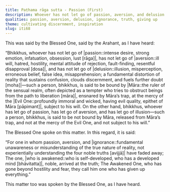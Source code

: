 ```yaml
---
title: Paṭhama rāga sutta - Passion (First)
description: Whoever has not let go of passion, aversion, and delusion is said to be bound by Māra, ensnared by Māra’s trap, at the mercy of the Evil One, and subject to his will.
qualities: passion, aversion, delusion, ignorance, truth, giving up
theme: cultivating discernment, inspiration
slug: iti68
---
```


This was said by the Blessed One, said by the Arahant, as I have heard:

“Bhikkhus, whoever has not let go of |passion::intense desire, strong emotion, infatuation, obsession, lust [rāga]|, has not let go of |aversion::ill will, hatred, hostility, mental attitude of rejection, fault-finding, resentful disapproval [dosa]|, and has not let go of |delusion::illusion, misperception, erroneous belief, false idea, misapprehension; a fundamental distortion of reality that sustains confusion, clouds discernment, and fuels further doubt [moha]|—such a person, bhikkhus, is said to be bound by |Māra::the ruler of the sensual realm, often depicted as a tempter who tries to obstruct beings from the path to liberation [māra]|, ensnared by Māra’s trap, at the mercy of the |Evil One::profoundly immoral and wicked, having evil quality, epithet of Māra [pāpimant]|, subject to his will. On the other hand, bhikkhus, whoever has let go of passion, has let go of aversion, and has let go of illusion—such a person, bhikkhus, is said to be not bound by Māra, released from Māra’s trap, and not at the mercy of the Evil One, and not subject to his will.”

The Blessed One spoke on this matter. In this regard, it is said:

“For one in whom passion, aversion,
and |ignorance::fundamental unawareness or misunderstanding of the true nature of reality, not experientially understanding the four noble truths [avijjā]| have faded away;
The one, |who is awakened::who is self-developed, who has a developed mind [bhāvitatta]|,
noble, arrived at the truth;
The Awakened One, who has gone beyond hostility and fear,
they call him one who has given up everything.”

This matter too was spoken by the Blessed One, as I have heard.